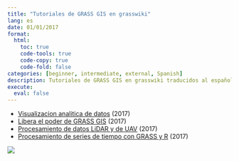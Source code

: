 ```yaml
---
title: "Tutoriales de GRASS GIS en grasswiki"
lang: es
date: 01/01/2017
format: 
  html:
    toc: true
    code-tools: true
    code-copy: true
    code-fold: false
categories: [beginner, intermediate, external, Spanish]
description: Tutoriales de GRASS GIS en grasswiki traducidos al español
execute: 
  eval: false
---
```



* [Visualizacion analitica de datos](https://grasswiki.osgeo.org/wiki/Analytical_data_visualizations_at_ICC_2017/es) (2017)
* [Libera el poder de GRASS GIS](https://grasswiki.osgeo.org/wiki/Unleash_the_power_of_GRASS_GIS_at_US-IALE_2017/es) (2017)
* [Procesamiento de datos LiDAR y de UAV](https://grasswiki.osgeo.org/wiki/Processing_lidar_and_UAV_point_clouds_in_GRASS_GIS_(workshop_at_FOSS4G_Boston_2017)/es) (2017)
* [Procesamiento de series de tiempo con GRASS y R](https://grasswiki.osgeo.org/wiki/Temporal_data_processing/GRASS_R_raster_time_series_processing/es) (2017)

![](images/Different_terrain_analyses_and_visualizations_in_multiple_Map_Displays.png){.preview-image}
